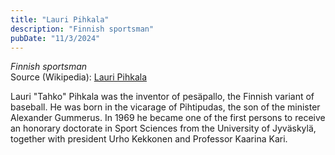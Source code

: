 ```yaml
---
title: "Lauri Pihkala"
description: "Finnish sportsman"
pubDate: "11/3/2024"
---
```


*Finnish sportsman*  
Source (Wikipedia): [Lauri Pihkala][1]

Lauri "Tahko" Pihkala was the inventor of pesäpallo, the Finnish variant of baseball. He was born in the vicarage of Pihtipudas, the son of the minister Alexander Gummerus. In 1969 he became one of the first persons to receive an honorary doctorate in Sport Sciences from the University of Jyväskylä, together with president Urho Kekkonen and Professor Kaarina Kari.

[1]: https://en.wikipedia.org/wiki/Lauri_Pihkala
